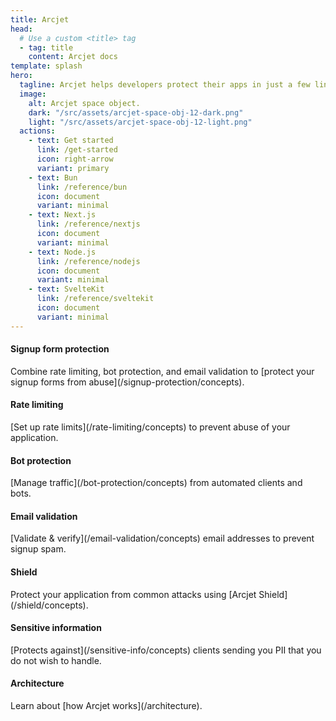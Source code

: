 ```yaml
---
title: Arcjet
head:
  # Use a custom <title> tag
  - tag: title
    content: Arcjet docs
template: splash
hero:
  tagline: Arcjet helps developers protect their apps in just a few lines of code. Implement rate limiting, bot protection, email validation, and defense against common attacks.
  image:
    alt: Arcjet space object.
    dark: "/src/assets/arcjet-space-obj-12-dark.png"
    light: "/src/assets/arcjet-space-obj-12-light.png"
  actions:
    - text: Get started
      link: /get-started
      icon: right-arrow
      variant: primary
    - text: Bun
      link: /reference/bun
      icon: document
      variant: minimal
    - text: Next.js
      link: /reference/nextjs
      icon: document
      variant: minimal
    - text: Node.js
      link: /reference/nodejs
      icon: document
      variant: minimal
    - text: SvelteKit
      link: /reference/sveltekit
      icon: document
      variant: minimal
---
```



<CardGrid>
  <Block>
    <h4>Signup form protection</h4>
    Combine rate limiting, bot protection, and email validation to [protect your
    signup forms from abuse](/signup-protection/concepts).
  </Block>
  <Block>
    <h4>Rate limiting</h4>
    [Set up rate limits](/rate-limiting/concepts) to prevent abuse of your
    application.
  </Block>
  <Block>
    <h4>Bot protection</h4>
    [Manage traffic](/bot-protection/concepts) from automated clients and bots.
  </Block>
  <Block>
    <h4>Email validation</h4>
    [Validate & verify](/email-validation/concepts) email addresses to prevent
    signup spam.
  </Block>
  <Block>
    <h4>Shield</h4>
    Protect your application from common attacks using [Arcjet
    Shield](/shield/concepts).
  </Block>
  <Block>
    <h4>Sensitive information</h4>
    [Protects against](/sensitive-info/concepts) clients sending you PII that
    you do not wish to handle.
  </Block>
  <Block>
    <h4>Architecture</h4>
    Learn about [how Arcjet works](/architecture).
  </Block>
</CardGrid>
